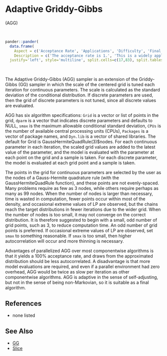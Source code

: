 # <a name='agg'>Adaptive Griddy-Gibbs</a>

(<a name='agg'>AGG</a>)

<br>
```r
pander::pander(
  data.frame(
    Aspect = c('Acceptance Rate', 'Applications', 'Difficulty', 'Final Algorithm?', 'Proposal'),
    Description = c('The acceptance rate is 1.', 'This is a widely applicable, general-purpose algorithm.','This algorithm is easy to use because the scale of the grid is adaptively tuned. There is only one required algorithm specification for defining the grid. Additional optional algorithm specifications control parallelization, allow discrete parameters, or prevent extreme values.','Yes.', 'Componentwise.')),
  justify='left', style='multiline', split.cells=c(17,83), split.tables=Inf)
```

<br>


The Adaptive Griddy-Gibbs (AGG) sampler is an extension of the Griddy-Gibbs (GG) sampler in which the scale of the centered grid is tuned each iteration for continuous parameters. The scale is calculated as the standard deviation of the conditional distribution. If discrete parameters are used, then the grid of discrete parameters is not tuned, since all discrete values are evaluated.

AGG has six algorithm specifications: `Grid` is a vector or list of points in the grid, `dparm ` is a vector that indicates discrete parameters and defaults to NULL, `smax` is the maximum allowable conditional standard deviation, `CPUs` is the number of available central processing units (CPUs), `Packages` is a vector of package names, and `Dyn.lib` is a vector of shared libraries. The default for Grid is GaussHermiteQuadRule(3)$nodes. For each continuous parameter in each iteration, the scaled grid values are added to the latest value of the parameter, and the model is evaluated with the parameter at each point on the grid and a sample is taken. For each discrete parameter, the model is evaluated at each grid point and a sample is taken.

The points in the grid for continuous parameters are selected by the user as the nodes of a Gauss-Hermite quadrature rule (with the <span class="func">GaussHermiteQuadRule</span> function), and these points are not evenly-spaced. Many problems require as few as 3 nodes, while others require perhaps as many as 99 nodes. When the number of nodes is larger than necessary, time is wasted in computation, fewer points occur within most of the density, and occasional extreme values of LP are observed, but the chains reach the target distributions in fewer iterations due to the wider grid. When the number of nodes is too small, it may not converge on the correct distribution. It is therefore suggested to begin with a small, odd number of grid points, such as 3, to reduce computation time. An odd number of grid points is preferred. If occasional extreme values of LP are observed, set `smax` to something reasonable. If `smax` is too small, then higher autocorrelation will occur and more thinning is necessary.

Advantages of parallelized AGG over most componentwise algorithms is that it yields a 100% acceptance rate, and draws from the approximated distribution should be less autocorrelated. A disadvantage is that more model evaluations are required, and even if a parallel environment had zero overhead, AGG would be twice as slow per iteration as other componentwise algorithms. AGG is adaptive in the sense of self-adjusting, but not in the sense of being non-Markovian, so it is suitable as a final algorithm.


## References

- none listed

## See Also

- [GG](#gg)
- [Slice](#slice)
